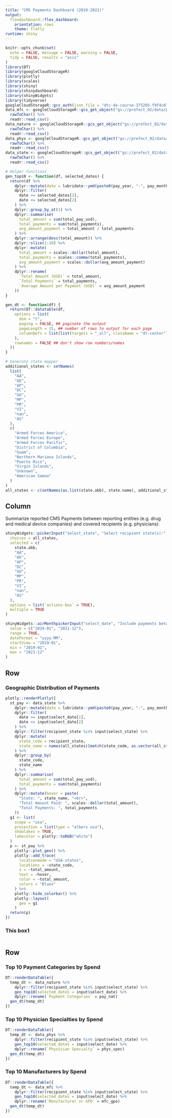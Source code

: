 ```yaml
---
title: "CMS Payments Dashboard (2019-2021)"
output: 
  flexdashboard::flex_dashboard:
    orientation: rows
    theme: flatly
runtime: shiny
---
```


```r
knitr::opts_chunk$set(
  echo = FALSE, message = FALSE, warning = FALSE,
  tidy = FALSE, results = "asis"
)
library(DT)
library(googleCloudStorageR)
library(plotly)
library(scales)
library(shiny)
library(shinydashboard)
library(shinyWidgets)
library(tidyverse)
googleCloudStorageR::gcs_auth(json_file = "dtc-de-course-375205-f9f4c07d3b0b.json")
data_mfc <- googleCloudStorageR::gcs_get_object("gs://prefect_02/data/payments/agg_mfc_gpo_monthly.csv") %>%
  rawToChar() %>%
  readr::read_csv()
data_nature <- googleCloudStorageR::gcs_get_object("gs://prefect_02/data/payments/agg_nature_pay_monthly.csv") %>%
  rawToChar() %>%
  readr::read_csv()
data_phys <- googleCloudStorageR::gcs_get_object("gs://prefect_02/data/payments/agg_phys_monthly.csv") %>%
  rawToChar() %>%
  readr::read_csv()
data_state <- googleCloudStorageR::gcs_get_object("gs://prefect_02/data/payments/agg_state_monthly.csv") %>%
  rawToChar() %>%
  readr::read_csv()

# Helper functions
gen_top10 <- function(df, selected_dates) {
  return(df %>%
    dplyr::mutate(date = lubridate::ymd(paste0(pay_year, "-", pay_month, "-1"))) %>%
    dplyr::filter(
      date >= selected_dates[1],
      date <= selected_dates[2]
    ) %>%
    dplyr::group_by_at(1) %>%
    dplyr::summarise(
      total_amount = sum(total_pay_usd),
      total_payments = sum(total_payments),
      avg_amount_payment = total_amount / total_payments
    ) %>%
    dplyr::arrange(desc(total_amount)) %>%
    dplyr::slice(1:10) %>%
    dplyr::mutate(
      total_amount = scales::dollar(total_amount),
      total_payments = scales::comma(total_payments),
      avg_amount_payment = scales::dollar(avg_amount_payment)
    ) %>%
    dplyr::rename(
      `Total Amount (USD)` = total_amount,
      `Total Payments` = total_payments,
      `Average Amount per Payment (USD)` = avg_amount_payment
    ))
}

gen_dt <- function(df) {
  return(DT::datatable(df,
    options = list(
      dom = "t",
      paging = FALSE, ## paginate the output
      pageLength = 15, ## number of rows to output for each page
      columnDefs = list(list(targets = "_all", className = "dt-center"))
    ),
    rownames = FALSE ## don't show row numbers/names
  ))
}

# Generate state mapper
additional_states <- setNames(
  list(
    "AA",
    "AE",
    "AP",
    "DC",
    "GU",
    "MP",
    "PR",
    "VI",
    "nan",
    "AS"
  ),
  c(
    "Armed Forces America",
    "Armed Forces Europe",
    "Armed Forces Pacific",
    "District of Columbia",
    "Guam",
    "Northern Mariana Islands",
    "Puerto Rico",
    "Virgin Islands",
    "Unknown",
    "American Samoa"
  )
)
all_states <- c(setNames(as.list(state.abb), state.name), additional_states)
```

Column {.sidebar}
-----------------------------------------------------------------------

Summarize reported CMS Payments between reporting entities (e.g. drug and medical device companies) and covered recipients (e.g. physicians):

```r
shinyWidgets::pickerInput("select_state", "Select recipient state(s):",
  choices = all_states,
  selected = c(
    state.abb,
    "AA",
    "AE",
    "AP",
    "DC",
    "GU",
    "MP",
    "PR",
    "VI",
    "nan",
    "AS"
  ),
  options = list(`actions-box` = TRUE),
  multiple = TRUE
)

shinyWidgets::airMonthpickerInput("select_date", "Include payments between:",
  value = c("2019-01", "2021-12"),
  range = TRUE,
  dateFormat = "yyyy-MM",
  startView = "2019-01",
  min = "2019-01",
  max = "2021-12"
)
```

Row {data-height=250}
-------------------------------------
    
### Geographic Distribution of Payments

```r
plotly::renderPlotly({
  st_pay <- data_state %>%
    dplyr::mutate(date = lubridate::ymd(paste0(pay_year, "-", pay_month, "-1"))) %>%
    dplyr::filter(
      date >= input$select_date[1],
      date <= input$select_date[2]
    ) %>%
    dplyr::filter(recipient_state %in% input$select_state) %>%
    dplyr::mutate(
      state_code = recipient_state,
      state_name = names(all_states)[match(state_code, as.vector(all_states))]
    ) %>%
    dplyr::group_by(
      state_code,
      state_name
    ) %>%
    dplyr::summarise(
      total_amount = sum(total_pay_usd),
      total_payments = sum(total_payments)
    ) %>%
    dplyr::mutate(hover = paste(
      "State: ", state_name, "<br>",
      "Total Amount Paid: ", scales::dollar(total_amount),
      "Total Payments: ", total_payments
    ))
  g1 <- list(
    scope = "usa",
    projection = list(type = "albers usa"),
    showlakes = TRUE,
    lakecolor = plotly::toRGB("white")
  )
  p <- st_pay %>%
    plotly::plot_geo() %>%
    plotly::add_trace(
      locationmode = "USA-states",
      locations = ~state_code,
      z = ~total_amount,
      text = ~hover,
      color = ~total_amount,
      colors = "Blues"
    ) %>%
    plotly::hide_colorbar() %>%
    plotly::layout(
      geo = g1
    )
  return(p)
})
```

### This box1

```r
```

Row {.tabset}
-------------------------------------
    
### Top 10 Payment Categories by Spend
    
```r
DT::renderDataTable({
  temp_dt <- data_nature %>%
    dplyr::filter(recipient_state %in% input$select_state) %>%
    gen_top10(selected_dates = input$select_date) %>%
    dplyr::rename(`Payment Categories` = pay_nat)
  gen_dt(temp_dt)
})
```
    
### Top 10 Physician Specialties by Spend

```r
DT::renderDataTable({
  temp_dt <- data_phys %>%
    dplyr::filter(recipient_state %in% input$select_state) %>%
    gen_top10(selected_dates = input$select_date) %>%
    dplyr::rename(`Physician Specialty` = phys_spec)
  gen_dt(temp_dt)
})
```

### Top 10 Manufacturers by Spend

```r
DT::renderDataTable({
  temp_dt <- data_mfc %>%
    dplyr::filter(recipient_state %in% input$select_state) %>%
    gen_top10(selected_dates = input$select_date) %>%
    dplyr::rename(`Manufacturer or GPO` = mfc_gpo)
  gen_dt(temp_dt)
})
```
